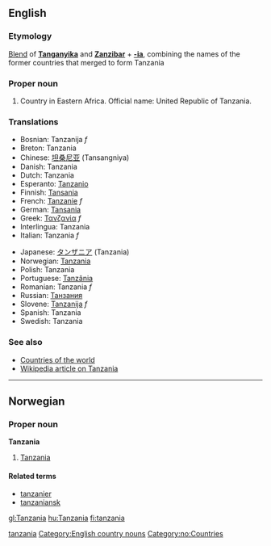 ==English==
===Etymology===
[[Blend]] of '''[[w:Tanganyika|Tanganyika]]''' and '''[[w:Zanzibar|Zanzibar]]''' + '''[[-ia]]''', combining the names of the former countries that merged to form Tanzania
[[Category:Portmanteaus|tanzania]]

===Proper noun===
# Country in Eastern Africa. Official name: United Republic of Tanzania.

===Translations===
{{top}}
*Bosnian: Tanzanija ''f''
*Breton: Tanzania
*Chinese: [[坦桑尼亚]] (Tansangniya)
*Danish: Tanzania
*Dutch: Tanzania
*Esperanto: [[Tanzanio]]
*Finnish: [[Tansania]]
*French: [[Tanzanie]] ''f''
*German: [[Tansania]]
*Greek: [[Τανζανία]] ''f''
*Interlingua: Tanzania
*Italian: Tanzania ''f''
{{mid}}
*Japanese: [[タンザニア]] (Tanzania)
*Norwegian: [[#Norwegian|Tanzania]]
*Polish: Tanzania
*Portuguese: [[Tanzânia]]
*Romanian: Tanzania ''f''
*Russian: [[Танзания]]
*Slovene: [[Tanzanija]] ''f''
*Spanish: Tanzania
*Swedish: Tanzania
{{bottom}}

===See also===
*[[Countries of the world]]
*[[w:Tanzania|Wikipedia article on Tanzania]]
[[Category:English country nouns]]

----
==Norwegian==
===Proper noun===
[[Category:no:Countries]]
'''Tanzania'''
#[[#English|Tanzania]]
====Related terms====
*[[tanzanier]]
*[[tanzaniansk]]

[[gl:Tanzania]]
[[hu:Tanzania]]
[[fi:tanzania]]